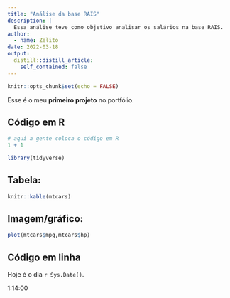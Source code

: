 ```yaml
---
title: "Análise da base RAIS"
description: |
  Essa análise teve como objetivo analisar os salários na base RAIS.
author:
  - name: Zelito
date: 2022-03-18
output:
  distill::distill_article:
    self_contained: false
---
```


```r
knitr::opts_chunk$set(echo = FALSE)
```

Esse é o meu **primeiro projeto** no portfólio.

## Código em R

```r
# aqui a gente coloca o código em R
1 + 1

```
```r
library(tidyverse)
```

## Tabela:
```r
knitr::kable(mtcars)
```
## Imagem/gráfico:
```r
plot(mtcars$mpg,mtcars$hp)
```

## Código em linha
Hoje é o dia `r Sys.Date()`.

1:14:00

